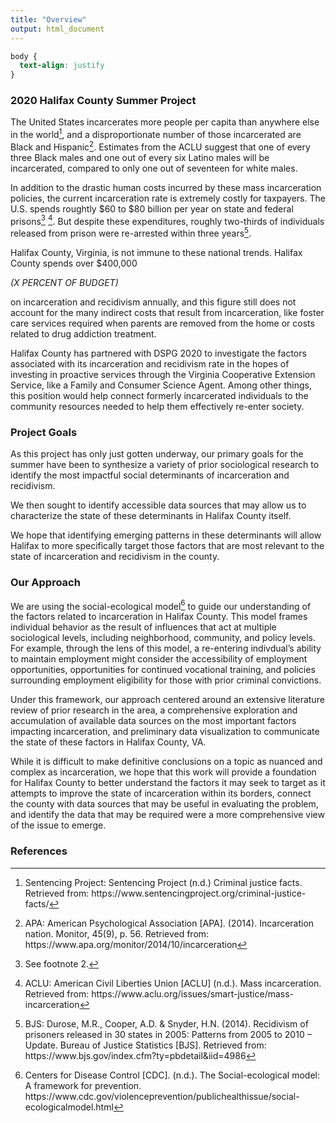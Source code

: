 ```yaml
---
title: "Overview"
output: html_document
---
```


```css
body {
  text-align: justify
}
```

### 2020 Halifax County Summer Project

The United States incarcerates more people per capita than anywhere else in the world[^SentencingProject], and a disproportionate number of those incarcerated are Black and Hispanic[^APA]. Estimates from the ACLU suggest that one of every three Black males and one out of every six Latino males will be incarcerated, compared to only one out of seventeen for white males.

In addition to the drastic human costs incurred by these mass incarceration policies, the current incarceration rate is extremely costly for taxpayers. The U.S. spends roughtly \$60 to \$80 billion per year on state and federal prisons[^APA2] [^ACLU]. But despite these expenditures, roughly two-thirds of individuals released from prison were re-arrested within three years[^BJS].

Halifax County, Virginia, is not immune to these national trends. Halifax County spends over \$400,000 

_(X PERCENT OF BUDGET) _

on incarceration and recidivism annually, and this figure still does not account for the many indirect costs that result from incarceration, like foster care services required when parents are removed from the home or costs related to drug addiction treatment.

Halifax County has partnered with DSPG 2020 to investigate the factors associated with its incarceration and recidivism rate in the hopes of investing in proactive services through the Virginia Cooperative Extension Service, like a Family and Consumer Science Agent. Among other things, this position would help connect formerly incarcerated individuals to the community resources needed to help them effectively re-enter society.

### Project Goals

As this project has only just gotten underway, our primary goals for the summer have been to synthesize a variety of prior sociological research to identify the most impactful social determinants of incarceration and recidivism.

We then sought to identify accessible data sources that may allow us to characterize the state of these determinants in Halifax County itself. 

We hope that identifying emerging patterns in these determinants will allow Halifax to more specifically target those factors that are most relevant to the state of incarceration and recidivism in the county.

### Our Approach

We are using the social-ecological model[^CDC] to guide our understanding of the factors related to incarceration in Halifax County. This model frames individual behavior as the result of influences that act at multiple sociological levels, including neighborhood, community, and policy levels. For example, through the lens of this model, a re-entering indivdual's ability to maintain employment might consider the accessibility of employment opportunities, opportunities for continued vocational training, and policies surrounding employment eligibility for those with prior criminal convictions.

Under this framework, our approach centered around an extensive literature review of prior research in the area, a comprehensive exploration and accumulation of available data sources on the most important factors impacting incarceration, and preliminary data visualization to communicate the state of these factors in Halifax County, VA.

While it is difficult to make definitive conclusions on a topic as nuanced and complex as incarceration, we hope that this work will provide a foundation for Halifax County to better understand the factors it may seek to target as it attempts to improve the state of incarceration within its borders, connect the county with data sources that may be useful in evaluating the problem, and identify the data that may be required were a more comprehensive view of the issue to emerge.

### References

[^SentencingProject]: Sentencing Project: Sentencing Project (n.d.) Criminal justice facts. Retrieved from: 
https://www.sentencingproject.org/criminal-justice-facts/

[^APA]: APA: American Psychological Association [APA]. (2014). Incarceration nation. Monitor, 45(9), p. 56. Retrieved from: https://www.apa.org/monitor/2014/10/incarceration

[^APA2]: See footnote 2.

[^ACLU]: ACLU: American Civil Liberties Union [ACLU] (n.d.). Mass incarceration. Retrieved from: https://www.aclu.org/issues/smart-justice/mass-incarceration

[^BJS]: BJS: Durose, M.R., Cooper, A.D. & Snyder, H.N. (2014). Recidivism of prisoners released in 30 states in 2005: Patterns from 2005 to 2010 – Update. Bureau of Justice Statistics [BJS]. Retrieved from: https://www.bjs.gov/index.cfm?ty=pbdetail&iid=4986

[^CDC]: Centers for Disease Control [CDC]. (n.d.). The Social-ecological model: A framework for prevention. https://www.cdc.gov/violenceprevention/publichealthissue/social-ecologicalmodel.html



